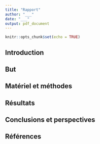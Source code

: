 ```yaml
---
title: "Rapport"
author: "___"
date: "___"
output: pdf_document
---
```


<!-- Ceci est un exemple de rapport sous forme d'un document R Markdown. Par exemple, vous voulez communiquer les résultats d'une expérience à l'ensemble de l'équipe, ou à votre boss. Vous pourrez utiliser alors un tel document R Markdown. Ce document peut être converti en .html, .pdf, .doc ou encore, en dias de présentation ou en poster (moyennant une présentation différente et adaptée, bien sûr). Vous pouvez aussi utiliser un des nombreux templates disponibles dans R Markdown ou les packages R annexes pour compiler le document directement en manuscrit à envoyer à un journal scientifique. -->

<!-- Dans le cadre de l'exercice (module 8 de SDD III), nous n'utiliserons pas ce document qui est en tous point semblable aux rapports que vous avez réalisés jusqu'ici. Nous le laissons ici pour mémoire afin que vous compreniez bien que ce type de rapport reste pleinement utilisable dans un gros projet -->

```r
knitr::opts_chunk$set(echo = TRUE)
```

## Introduction

<!-- Synthèse bibliographique en relation avec la question posée ici -->

## But

<!-- Le but résule la question scientifique posée ici -->

## Matériel et méthodes

<!-- la section matériel et méthodes est la mise au net du protocole correspondant qui se trouve dans `../protocol`. -->

## Résultats

<!-- Vous reprenez ici et mettez au net les résultats les plus intéressants à partir de vos différents carnets de notes qui sont dans `../notebook`.

## Discussion

<!-- vour reprenez les résultats, en exposez les conséquences et vous les comparez aux résultats obtenus par d'autres chercheurs à partir de la littérature scientifique disponible. -->

## Conclusions et perspectives

<!-- Toute cela mène à quoi exactement ? -->

## Références

<!-- Cette section reprend les références bibliographiques citées dans votre document -->
